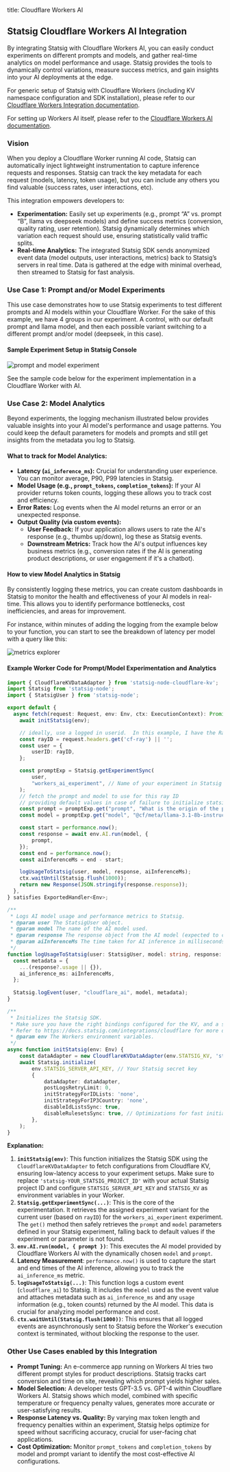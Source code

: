 title: Cloudflare Workers AI

## Statsig Cloudflare Workers AI Integration

By integrating Statsig with Cloudflare Workers AI, you can easily conduct experiments on different prompts and models, and gather real-time analytics on model performance and usage. Statsig provides the tools to dynamically control variations, measure success metrics, and gain insights into your AI deployments at the edge.

For generic setup of Statsig with Cloudflare Workers (including KV namespace configuration and SDK installation), please refer to our [Cloudflare Workers Integration documentation](/integrations/cloudflare).

For setting up Workers AI itself, please refer to the [Cloudflare Workers AI documentation](https://developers.cloudflare.com/workers-ai/).

### Vision

When you deploy a Cloudflare Worker running AI code, Statsig can automatically inject lightweight instrumentation to capture inference requests and responses. Statsig can track the key metadata for each request (models, latency, token usage), but you can include any others you find valuable (success rates, user interactions, etc).

This integration empowers developers to:

  * **Experimentation:** Easily set up experiments (e.g., prompt “A” vs. prompt “B”, llama vs deepseek models) and define success metrics (conversion, quality rating, user retention). Statsig dynamically determines which variation each request should use, ensuring statistically valid traffic splits.
  * **Real-time Analytics:** The integrated Statsig SDK sends anonymized event data (model outputs, user interactions, metrics) back to Statsig’s servers in real time. Data is gathered at the edge with minimal overhead, then streamed to Statsig for fast analysis.

### Use Case 1: Prompt and/or Model Experiments

This use case demonstrates how to use Statsig experiments to test different prompts and AI models within your Cloudflare Worker.  For the sake of this example, we have 4 groups in our experiment.  A control, with our default prompt and llama model, and then each possible variant switching to a different prompt and/or model (deepseek, in this case).

#### Sample Experiment Setup in Statsig Console

![prompt and model experiment](https://github.com/user-attachments/assets/e5ed3e92-60af-4dc6-95a6-0f99eeae5152)

See the sample code below for the experiment implementation in a Cloudflare Worker with AI.

### Use Case 2: Model Analytics

Beyond experiments, the logging mechanism illustrated below provides valuable insights into your AI model's performance and usage patterns.  You could keep the default parameters for models and prompts and still get insights from the metadata you log to Statsig.

#### What to track for Model Analytics:

  * **Latency (`ai_inference_ms`):** Crucial for understanding user experience. You can monitor average, P90, P99 latencies in Statsig.
  * **Model Usage (e.g., `prompt_tokens`, `completion_tokens`):** If your AI provider returns token counts, logging these allows you to track cost and efficiency.
  * **Error Rates:** Log events when the AI model returns an error or an unexpected response.
  * **Output Quality (via custom events):**
      * **User Feedback:** If your application allows users to rate the AI's response (e.g., thumbs up/down), log these as Statsig events.
      * **Downstream Metrics:** Track how the AI's output influences key business metrics (e.g., conversion rates if the AI is generating product descriptions, or user engagement if it's a chatbot).

#### How to view Model Analytics in Statsig

By consistently logging these metrics, you can create custom dashboards in Statsig to monitor the health and effectiveness of your AI models in real-time. This allows you to identify performance bottlenecks, cost inefficiencies, and areas for improvement.

For instance, within minutes of adding the logging from the example below to your function, you can start to see the breakdown of latency per model with a query like this:

![metrics explorer](https://github.com/user-attachments/assets/c18ffb62-ff91-4fec-b5e4-64eaab63d528)


#### Example Worker Code for Prompt/Model Experimentation and Analytics

```typescript
import { CloudflareKVDataAdapter } from 'statsig-node-cloudflare-kv';
import Statsig from 'statsig-node';
import { StatsigUser } from 'statsig-node';

export default {
  async fetch(request: Request, env: Env, ctx: ExecutionContext): Promise<Response> {
    await initStatsig(env);

    // ideally, use a logged in userid.  In this example, I have the RayID from cloudflare
    const rayID = request.headers.get('cf-ray') || '';
    const user = {
        userID: rayID,
    };

    const promptExp = Statsig.getExperimentSync(
        user,
        "workers_ai_experiment", // Name of your experiment in Statsig Console
    );
    // fetch the prompt and model to use for this ray ID
    // providing default values in case of failure to initialize statsig from the kv store
    const prompt = promptExp.get("prompt", "What is the origin of the phrase Hello, World");
    const model = promptExp.get("model", "@cf/meta/llama-3.1-8b-instruct");

    const start = performance.now();
    const response = await env.AI.run(model, {
        prompt,
    });
    const end = performance.now();
    const aiInferenceMs = end - start;

    logUsageToStatsig(user, model, response, aiInferenceMs);
    ctx.waitUntil(Statsig.flush(1000));
    return new Response(JSON.stringify(response.response));
  },
} satisfies ExportedHandler<Env>;

/**
 * Logs AI model usage and performance metrics to Statsig.
 * @param user The StatsigUser object.
 * @param model The name of the AI model used.
 * @param response The response object from the AI model (expected to contain a 'usage' field).
 * @param aiInferenceMs The time taken for AI inference in milliseconds.
 */
function logUsageToStatsig(user: StatsigUser, model: string, response: any, aiInferenceMs?: number) {
  const metadata = {
    ...(response?.usage || {}),
    ai_inference_ms: aiInferenceMs,
  };
  
  Statsig.logEvent(user, "cloudflare_ai", model, metadata);
}

/**
 * Initializes the Statsig SDK.
 * Make sure you have the right bindings configured for the KV, and a secret for the Statsig API key
 * Refer to https://docs.statsig.com/integrations/cloudflare for more details on integrating Statsig with Cloudflare workers
 * @param env The Workers environment variables.
 */
async function initStatsig(env: Env) {
    const dataAdapter = new CloudflareKVDataAdapter(env.STATSIG_KV, 'statsig-YOUR_STATSIG_PROJECT_ID'); // Replace with your actual project ID
    await Statsig.initialize(
        env.STATSIG_SERVER_API_KEY, // Your Statsig secret key
        { 
            dataAdapter: dataAdapter,
            postLogsRetryLimit: 0,
            initStrategyForIDLists: 'none',
            initStrategyForIP3Country: 'none',
            disableIdListsSync: true,
            disableRulesetsSync: true, // Optimizations for fast initialization in Cloudflare Workers
        },
    );  
}
```

**Explanation:**

1.  **`initStatsig(env)`**: This function initializes the Statsig SDK using the `CloudflareKVDataAdapter` to fetch configurations from Cloudflare KV, ensuring low-latency access to your experiment setups. Make sure to replace `'statsig-YOUR_STATSIG_PROJECT_ID'` with your actual Statsig project ID and configure `STATSIG_SERVER_API_KEY` and `STATSIG_KV` as environment variables in your Worker.
2.  **`Statsig.getExperimentSync(...)`**: This is the core of the experimentation. It retrieves the assigned experiment variant for the current user (based on `rayID`) for the `workers_ai_experiment` experiment. The `get()` method then safely retrieves the `prompt` and `model` parameters defined in your Statsig experiment, falling back to default values if the experiment or parameter is not found.
3.  **`env.AI.run(model, { prompt })`**: This executes the AI model provided by Cloudflare Workers AI with the dynamically chosen `model` and `prompt`.
4.  **Latency Measurement**: `performance.now()` is used to capture the start and end times of the AI inference, allowing you to track the `ai_inference_ms` metric.
5.  **`logUsageToStatsig(...)`**: This function logs a custom event (`cloudflare_ai`) to Statsig. It includes the `model` used as the event value and attaches metadata such as `ai_inference_ms` and any `usage` information (e.g., token counts) returned by the AI model. This data is crucial for analyzing model performance and cost.
6.  **`ctx.waitUntil(Statsig.flush(1000))`**: This ensures that all logged events are asynchronously sent to Statsig before the Worker's execution context is terminated, without blocking the response to the user.

### Other Use Cases enabled by this Integration

  * **Prompt Tuning:** An e-commerce app running on Workers AI tries two different prompt styles for product descriptions. Statsig tracks cart conversion and time on site, revealing which prompt yields higher sales.
  * **Model Selection:** A developer tests GPT-3.5 vs. GPT-4 within Cloudflare Workers AI. Statsig shows which model, combined with specific temperature or frequency penalty values, generates more accurate or user-satisfying results.
  * **Response Latency vs. Quality:** By varying max token length and frequency penalties within an experiment, Statsig helps optimize for speed without sacrificing accuracy, crucial for user-facing chat applications.
  * **Cost Optimization:** Monitor `prompt_tokens` and `completion_tokens` by model and prompt variant to identify the most cost-effective AI configurations.
